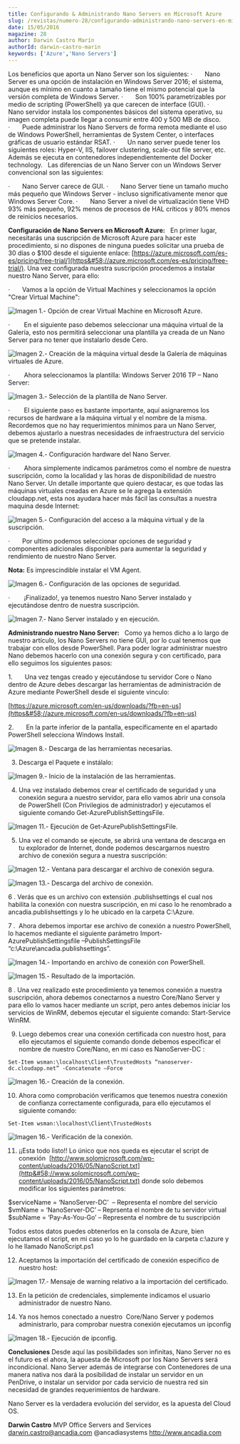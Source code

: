```yaml
---
title: Configurando & Administrando Nano Servers en Microsoft Azure
slug: /revistas/numero-28/configurando-administrando-nano-servers-en-microsoft-azure
date: 15/05/2016
magazine: 28
author: Darwin Castro Marín
authorId: darwin-castro-marin
keywords: ['Azure','Nano Servers']
---
```



<ArticleHeader frontmatter={props.pageContext.frontmatter} />



Los beneficios que aporta un Nano Server son los siguientes:
·       Nano Server es una opción de instalación en Windows Server 2016; el sistema, aunque es mínimo en cuanto a tamaño tiene el mismo potencial que la versión completa de Windows Server.
·       Son 100% parametrizables por medio de scripting (PowerShell) ya que carecen de interface (GUI).
·       Nano servidor instala los componentes básicos del sistema operativo, su imagen completa puede llegar a consumir entre 400 y 500 MB de disco.
·       Puede administrar los Nano Servers de forma remota mediante el uso de Windows PowerShell, herramientas de System Center, o interfaces gráficas de usuario estándar RSAT.
·       Un nano server puede tener los siguientes roles: Hyper-V, IIS, failover clustering, scale-out file server, etc. Además se ejecuta en contenedores independientemente del Docker technology.
 
Las diferencias de un Nano Server con un Windows Server convencional son las siguientes:

·       Nano Server carece de GUI. 
·       Nano Server tiene un tamaño mucho más pequeño que Windows Server - incluso significativamente menor que Windows Server Core.
·       Nano Server a nivel de virtualización tiene VHD 93% más pequeño, 92% menos de procesos de HAL críticos y 80% menos de reinicios necesarios.

**Configuración de Nano Servers en Microsoft Azure:**
 
En primer lugar, necesitarás una suscripción de Microsoft Azure para hacer este procedimiento, si no dispones de ninguna puedes solicitar una prueba de 30 días o $100 desde el siguiente enlace: [https://azure.microsoft.com/es-es/pricing/free-trial/](https&#58;//azure.microsoft.com/es-es/pricing/free-trial/). Una vez configurada nuestra suscripción procedemos a instalar nuestro Nano Server, para ello:

·       Vamos a la opción de Virtual Machines y seleccionamos la opción "Crear Virtual Machine":

![Imagen 1.- Opción de crear Virtual Machine en Microsoft Azure.](../../../images/numero28/configurando-administrando-nano-servers-en-microsoft-azure/image1.jpeg)

·          En el siguiente paso debemos seleccionar una máquina virtual de la Galería, esto nos permitirá  seleccionar  una plantilla ya creada de un Nano Server para no tener que instalarlo desde Cero.

![Imagen 2.- Creación de la máquina virtual desde la Galería de máquinas virtuales de Azure.](../../../images/numero28/configurando-administrando-nano-servers-en-microsoft-azure/image2.png)

·          Ahora  seleccionamos  la plantilla: Windows Server 2016 TP – Nano Server:

![Imagen 3.- Selección de la plantilla de Nano Server.](../../../images/numero28/configurando-administrando-nano-servers-en-microsoft-azure/image3.png)

·          El siguiente paso es bastante importante, aquí asignaremos los recursos de hardware a la máquina virtual y el nombre de la misma. Recordemos que no hay requerimientos mínimos para un Nano Server, debemos ajustarlo a nuestras necesidades de infraestructura del servicio que se pretende instalar.

![Imagen 4.- Configuración hardware del Nano Server.](../../../images/numero28/configurando-administrando-nano-servers-en-microsoft-azure/image4.png)

·          Ahora simplemente indicamos parámetros como el nombre de nuestra suscripción, como la localidad y las horas de disponibilidad de nuestro Nano Server. Un detalle importante que quiero destacar, es que todas las máquinas virtuales creadas en Azure se le agrega la extensión cloudapp.net, esta nos ayudara hacer más fácil las consultas a nuestra maquina desde Internet:

![Imagen 5.- Configuración del acceso a la máquina virtual y de la suscripción.](../../../images/numero28/configurando-administrando-nano-servers-en-microsoft-azure/image5.png)

·       Por ultimo podemos seleccionar opciones de seguridad y componentes adicionales disponibles para aumentar la seguridad y rendimiento de nuestro Nano Server.

**Nota:** Es imprescindible instalar el VM Agent.

![Imagen 6.- Configuración de las opciones de seguridad.](../../../images/numero28/configurando-administrando-nano-servers-en-microsoft-azure/image6.png)

·          ¡Finalizado!, ya tenemos nuestro Nano Server instalado y ejecutándose dentro de nuestra suscripción.

![Imagen 7.- Nano Server instalado y en ejecución.](../../../images/numero28/configurando-administrando-nano-servers-en-microsoft-azure/image7.png)

**Administrando nuestro Nano Server:**
 
Como ya hemos dicho a lo largo de nuestro artículo, los Nano Servers no tiene GUI, por lo cual tenemos que trabajar con ellos desde PowerShell. Para poder lograr administrar nuestro Nano debemos hacerlo con una conexión segura y con certificado, para ello seguimos los siguientes pasos:

1.       Una vez tengas creado y ejecutándose tu servidor Core o Nano dentro de Azure debes descargar las herramientas de administración de Azure mediante PowerShell desde el siguiente vinculo:

[https://azure.microsoft.com/en-us/downloads/?fb=en-us](https&#58;//azure.microsoft.com/en-us/downloads/?fb=en-us)

2.       En la parte inferior de la pantalla, específicamente en el apartado PowerShell selecciona Windows Install.

![Imagen 8.- Descarga de las herramientas necesarias.](../../../images/numero28/configurando-administrando-nano-servers-en-microsoft-azure/image8.jpeg)

3. Descarga el Paquete e instálalo:

![Imagen 9.- Inicio de la instalación de las herramientas.](../../../images/numero28/configurando-administrando-nano-servers-en-microsoft-azure/image9.png)

4. Una vez instalado debemos crear el certificado de seguridad y una conexión segura a nuestro servidor, para ello vamos abrir una consola de PowerShell (Con Privilegios de administrador) y ejecutamos el siguiente comando Get-AzurePublishSettingsFile.

![Imagen 11.- Ejecución de Get-AzurePublishSettingsFile.](../../../images/numero28/configurando-administrando-nano-servers-en-microsoft-azure/image11.png)

5. Una vez el comando se ejecute, se abrirá una ventana de descarga en tu explorador de Internet, donde podemos descargarnos nuestro archivo de conexión segura a nuestra suscripción:

![Imagen 12.- Ventana para descargar el archivo de conexión segura.](../../../images/numero28/configurando-administrando-nano-servers-en-microsoft-azure/image12.png)

![Imagen 13.- Descarga del archivo de conexión.](../../../images/numero28/configurando-administrando-nano-servers-en-microsoft-azure/image13.png)

6 . Verás que es un archivo con extensión .publishsettings el cual nos habilita la conexión con nuestra suscripción, en mi caso lo he renombrado a ancadia.publishsettings y lo he ubicado en la carpeta C:\Azure.

7 .   Ahora debemos importar ese archivo de conexión a nuestro PowerShell, lo hacemos mediante el siguiente parámetro Import-AzurePublishSettingsfile –PublishSettingsFile “c:\Azure\ancadia.publishsettings”.

![Imagen 14.- Importando en archivo de conexión con PowerShell.](../../../images/numero28/configurando-administrando-nano-servers-en-microsoft-azure/image14.png)

![Imagen 15.- Resultado de la importación.](../../../images/numero28/configurando-administrando-nano-servers-en-microsoft-azure/image15.jpeg)

8 . Una vez realizado este procedimiento ya tenemos conexión a nuestra suscripción, ahora debemos conectarnos a nuestro Core/Nano Server y para ello lo vamos hacer mediante un script, pero antes debemos iniciar los servicios de WinRM, debemos ejecutar el siguiente comando: Start-Service WinRM.

9. Luego debemos crear una conexión certificada con nuestro host, para ello ejecutamos el siguiente comando donde debemos especificar el nombre de nuestro Core/Nano, en mi caso es  NanoServer-DC  :



```
Set-Item wsman:\l​​​ocalhost\Client\TrustedHosts “nanoserver-dc.cloudapp.net” -Concatenate –Force
```

![Imagen 16.- Creación de la conexión.](../../../images/numero28/configurando-administrando-nano-servers-en-microsoft-azure/image16.png)

10.  Ahora como comprobación verificamos que tenemos nuestra conexión de confianza correctamente configurada, para ello ejecutamos el siguiente comando:

```
Set-Item wsman:\localhost\Client\TrustedHosts​​
```

![Imagen 16.- Verificación de la conexión.](../../../images/numero28/configurando-administrando-nano-servers-en-microsoft-azure/image17.png)

11.   ¡¡Esta todo listo!! Lo único que nos queda es ejecutar el script de conexión  [http://www.solomicrosoft.com/wp-content/uploads/2016/05/NanoScript.txt](http&#58;//www.solomicrosoft.com/wp-content/uploads/2016/05/NanoScript.txt) donde solo debemos modificar los siguientes parámetros:



$serviceName = ‘NanoServer-DC’   – Representa el nombre del servicio
  $vmName = ‘NanoServer-DC’  – Reprsenta el nombre de tu servidor virtual 
  $subName = ‘Pay-As-You-Go’  – Representa el nombre de tu suscripción



Todos estos datos puedes obtenerlos en la consola de Azure, bien ejecutamos el script, en mi caso yo lo he guardado en la carpeta c:\azure y lo he llamado NanoScript.ps1



12. Aceptamos la importación del certificado de conexión especifico de nuestro host:

![Imagen 17.- Mensaje de warning relativo a la importación del certificado.](../../../images/numero28/configurando-administrando-nano-servers-en-microsoft-azure/image18.jpeg)

13. En la petición de credenciales, simplemente indicamos el usuario administrador de nuestro Nano.

14. Ya nos hemos conectado a nuestro  Core/Nano Server y podemos administrarlo, para comprobar nuestra conexión ejecutamos un ipconfig​

![Imagen 18.- Ejecución de ipconfig.](../../../images/numero28/configurando-administrando-nano-servers-en-microsoft-azure/image19.jpeg)

**Conclusiones**
Desde aquí las posibilidades son infinitas, Nano Server no es el futuro es el ahora, la apuesta de Microsoft por los Nano Servers será incondicional. Nano Server además de integrarse con Contenedores de una manera nativa nos dará la posibilidad de instalar un servidor en un PenDrive, o instalar un servidor por cada servicio de nuestra red sin necesidad de grandes requerimientos de hardware.

Nano Server es la verdadera evolución del servidor, es la apuesta del Cloud OS.



**Darwin Castro**
 MVP Office Servers and Services
darwin.castro@ancadia.com
 @ancadiasystems
 http://www.ancadia.com

